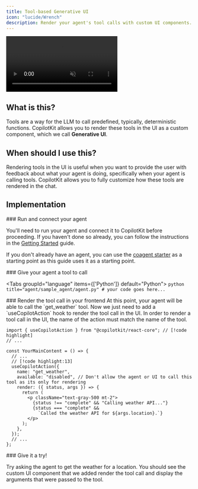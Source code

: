 ```yaml
---
title: Tool-based Generative UI
icon: "lucide/Wrench"
description: Render your agent's tool calls with custom UI components.
---
```



<video
  src="/images/coagents/tool-based-gen-ui.mp4"
  className="rounded-lg shadow-xl"
  loop
  playsInline
  controls
  autoPlay
  muted
/>
<Callout>
  This video demonstrates the [implementation](#implementation) section applied
  to out [coagents starter
  project](https://github.com/CopilotKit/CopilotKit/tree/main/examples/coagents-starter---YOUR-FRAMEWORK--).
</Callout>

## What is this?

Tools are a way for the LLM to call predefined, typically, deterministic functions. CopilotKit allows you to render these tools in the UI
as a custom component, which we call **Generative UI**.

## When should I use this?

Rendering tools in the UI is useful when you want to provide the user with feedback about what your agent is doing, specifically
when your agent is calling tools. CopilotKit allows you to fully customize how these tools are rendered in the chat.

## Implementation

<Steps>
<Step>
### Run and connect your agent

You'll need to run your agent and connect it to CopilotKit before proceeding. If you haven't done so already,
you can follow the instructions in the [Getting Started](/--YOUR-FRAMEWORK--/quickstart/your-framework) guide.

If you don't already have an agent, you can use the [coagent starter](https://github.com/CopilotKit/CopilotKit/tree/main/examples/coagents-starter---YOUR-FRAMEWORK--) as a starting point
as this guide uses it as a starting point.

</Step>
<Step>
### Give your agent a tool to call

<Tabs groupId="language" items={['Python']} default="Python">
    <Tab value="Python">
        ```python title="agent/sample_agent/agent.py"
        # your code goes here...
        ```
    </Tab>

</Tabs>
</Step>
<Step>
### Render the tool call in your frontend
At this point, your agent will be able to call the `get_weather` tool. Now 
we just need to add a `useCopilotAction` hook to render the tool call in
the UI.

<Callout type="info" title="Important">
  In order to render a tool call in the UI, the name of the action must match
  the name of the tool.
</Callout>

```tsx title="app/page.tsx"
import { useCopilotAction } from "@copilotkit/react-core"; // [!code highlight]
// ...

const YourMainContent = () => {
  // ...
  // [!code highlight:13]
  useCopilotAction({
    name: "get_weather",
    available: "disabled", // Don't allow the agent or UI to call this tool as its only for rendering
    render: ({ status, args }) => {
      return (
        <p className="text-gray-500 mt-2">
          {status !== "complete" && "Calling weather API..."}
          {status === "complete" &&
            `Called the weather API for ${args.location}.`}
        </p>
      );
    },
  });
  // ...
};
```

</Step>
<Step>
### Give it a try!

Try asking the agent to get the weather for a location. You should see the custom UI component that we added
render the tool call and display the arguments that were passed to the tool.

</Step>
</Steps> 